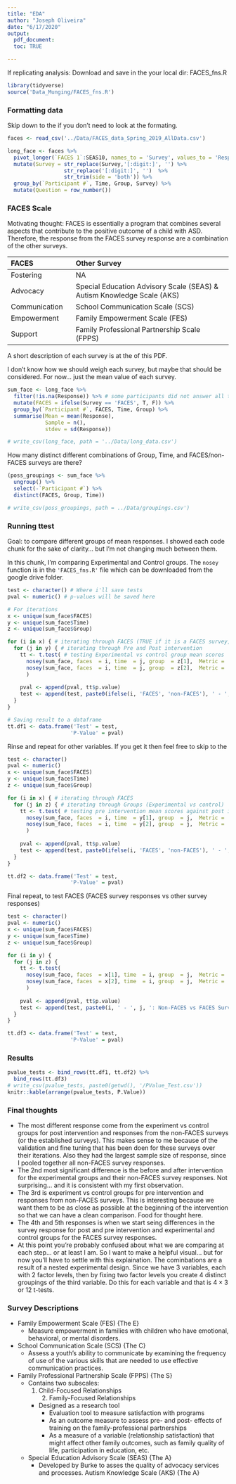 ```yaml
---
title: "EDA"
author: "Joseph Oliveira"
date: "6/17/2020"
output: 
  pdf_document:
  toc: TRUE

---
```


If replicating analysis: Download and save in the your local dir: FACES_fns.R



```r
library(tidyverse)
source('Data_Munging/FACES_fns.R') 
```
 
### Formatting data

Skip down to the [\textcolor{blue}{next section}](#faces-scale) if you don't need to look at the formating. 
 
```r
faces <- read_csv('../Data/FACES_data_Spring_2019_AllData.csv')

long_face <- faces %>%
  pivot_longer(`FACES 1`:SEAS10, names_to = 'Survey', values_to = 'Response') %>%
  mutate(Survey = str_replace(Survey,'[:digit:]', '') %>% 
                  str_replace('[:digit:]', '')  %>% 
                  str_trim(side = 'both')) %>%
  group_by(`Participant #`, Time, Group, Survey) %>%
  mutate(Question = row_number())
```

### FACES Scale

Motivating thought: FACES is essentially a program that combines several aspects that contribute to the positive outcome of a child with ASD. Therefore, the response from the FACES survey response are a combination of the other surveys. 
  
| FACES         | Other Survey                                                           | 
| :----         | :-----------                                                           | 
| Fostering     | NA                                                                     |
| Advocacy      | Special Education Advisory Scale (SEAS) & Autism Knowledge Scale (AKS) | 
| Communication | School Communication Scale (SCS)                                       |
| Empowerment   | Family Empowerment Scale (FES)                                         |
| Support       | Family Professional Partnership Scale (FPPS)                           | 


A short description of each survey is at the [\textcolor{blue}{bottom}](#survey-descriptions) of this PDF. 

I don't know how we should weigh each survey, but maybe that should be considered. For now... just the mean value of each survey.
 
```r
sum_face <- long_face %>%
  filter(!is.na(Response)) %>% # some participants did not answer all the surveys/questions
  mutate(FACES = ifelse(Survey == 'FACES', T, F)) %>%
  group_by(`Participant #`, FACES, Time, Group) %>%
  summarise(Mean = mean(Response),
            Sample = n(),
            stdev = sd(Response))

# write_csv(long_face, path = '../Data/long_data.csv')
```
 
How many distinct different combinations of Group, Time, and FACES/non-FACES surveys are there? 
```r
(poss_groupings <- sum_face %>% 
  ungroup() %>%
  select(-`Participant #`) %>%
  distinct(FACES, Group, Time))

# write_csv(poss_groupings, path = ../Data/groupings.csv')
```
 

### Running ttest

Goal: to compare different groups of mean responses. I showed each code chunk for the sake of clarity... but I'm not changing much between them. 

In this chunk, I'm comparing Experimental and Control groups. The `nosey` function is in the `'FACES_fns.R'` file which can be downloaded from the google drive folder.

```r
test <- character() # Where i'll save tests
pval <- numeric() # p-values will be saved here

# For iterations
x <- unique(sum_face$FACES) 
y <- unique(sum_face$Time)
z <- unique(sum_face$Group)

for (i in x) { # iterating through FACES (TRUE if it is a FACES survey, FALSE if it isn't.)
  for (j in y) { # iterating through Pre and Post intervention
    tt <- t.test( # testing Experimental vs control group mean scores
      nosey(sum_face, faces  = i, time  = j, group  = z[1],  Metric = 'Mean'), 
      nosey(sum_face, faces  = i, time  = j, group  = z[2],  Metric = 'Mean')
      )
    
    pval <- append(pval, tt$p.value)
    test <- append(test, paste0(ifelse(i, 'FACES', 'non-FACES'), ' - ', j, ': Expr vs Control'))
  }
}

# Saving result to a dataframe
tt.df1 <- data.frame('Test' = test,
                    'P-Value' = pval)
```
 
Rinse and repeat for other variables. If you get it then feel free to skip to the [\textcolor{blue}{results}](#results)
 
```r
test <- character()
pval <- numeric()
x <- unique(sum_face$FACES)
y <- unique(sum_face$Time)
z <- unique(sum_face$Group)

for (i in x) { # iterating through FACES
  for (j in z) { # iterating through Groups (Experimental vs control)
    tt <- t.test( # testing pre intervention mean scores against post intervention mean scores
      nosey(sum_face, faces  = i, time  = y[1], group  = j,  Metric = 'Mean'),
      nosey(sum_face, faces  = i, time  = y[2], group  = j,  Metric = 'Mean')
      )
    
    pval <- append(pval, tt$p.value)
    test <- append(test, paste0(ifelse(i, 'FACES', 'non-FACES'), ' - ', j, ': Post vs Pre'))
  }
}

tt.df2 <- data.frame('Test' = test,
                    'P-Value' = pval)
```
 
 Final repeat, to test FACES (FACES survey responses vs other survey responses)

```r
test <- character()
pval <- numeric()
x <- unique(sum_face$FACES)
y <- unique(sum_face$Time)
z <- unique(sum_face$Group)

for (i in y) {
  for (j in z) {
    tt <- t.test(
      nosey(sum_face, faces  = x[1], time  = i, group  = j,  Metric = 'Mean'),
      nosey(sum_face, faces  = x[2], time  = i, group  = j,  Metric = 'Mean')
      )
    
    pval <- append(pval, tt$p.value)
    test <- append(test, paste0(i, ' - ', j, ': Non-FACES vs FACES Survey'))
  }
}

tt.df3 <- data.frame('Test' = test,
                    'P-Value' = pval)
```

### Results

```r
pvalue_tests <- bind_rows(tt.df1, tt.df2) %>%
  bind_rows(tt.df3)
# write_csv(pvalue_tests, paste0(getwd(), '/PValue_Test.csv'))
knitr::kable(arrange(pvalue_tests, P.Value))
```


### Final thoughts
  
  - The most different response come from the experiment vs control groups for post intervention and responses from the non-FACES surveys (or the established surveys). This makes sense to me because of the validation and fine tuning that has been doen for these surveys over their iterations. Also they had the largest sample size of response, since I pooled together all non-FACES survey responses.
  - The 2nd most significant difference is the before and after intervention for the experimental groups and their non-FACES survey responses. Not surprising... and it is consistent with my first observation.
  - The 3rd is experiment vs control groups for pre intervention and responses from non-FACES surveys. This is interesting because we want them to be as close as possible at the beginning of the intervention so that we can have a clean comparison. Food for thought here.
  - The 4th and 5th responses is when we start seing differences in the survey response for post and pre intervention and experimental and control groups for the FACES survey responses. 
  - At this point you're probably confused about what we are comparing at each step... or at least I am. So I want to make a helpful visual... but for now you'll have to settle with this explaination. The cominbations are a result of a nested experimental design. Since we have 3 variables, each with 2 factor levels, then by fixing two factor levels you create 4 distinct groupings of the third variable. Do this for each variable and that is $4 \times 3$ or 12 t-tests.  
  
### Survey Descriptions 

[\textcolor{blue}{Back to the top}](#faces-scale)

  - Family Empowerment Scale (FES) {The E}
    - Measure empowerment in families with children who have emotional, behavioral, or mental disorders. 
  - School Communication Scale (SCS) {The C}
    - Assess a youth's ability to communicate by examining the frequency of use of the various skills that are needed to use effective communication practices.
  - Family Professional Partnership Scale (FPPS) {The S}
    - Contains two subscales:
      1. Child-Focused Relationships
			2. Family-Focused Relationships
		- Designed as a research tool
			- Evaluation tool to measure satisfaction with programs
			- As an outcome measure to assess pre- and post- effects of training on the family-professional partnerships
			- As a measure of a variable (relationship satisfaction) that might affect other family outcomes, such as family quality of life, participation in education, etc.
	- Special Education Advisory Scale (SEAS) {The A}
		- Developed by Burke to asses the quality of advocacy services and processes. Autism Knowledge Scale (AKS) {The A}
 
